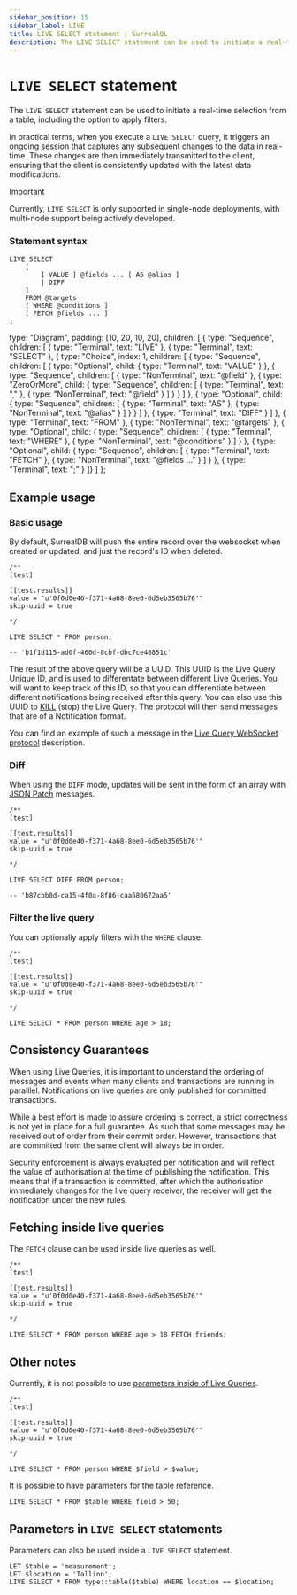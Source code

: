 ```yaml
---
sidebar_position: 15
sidebar_label: LIVE
title: LIVE SELECT statement | SurrealQL
description: The LIVE SELECT statement can be used to initiate a real-time selection from a table, including the option to apply filters.
---
```



# `LIVE SELECT` statement

The `LIVE SELECT` statement can be used to initiate a real-time selection from a table, including the option to apply filters.

In practical terms, when you execute a `LIVE SELECT` query, it triggers an ongoing session that captures any subsequent changes to the data in real-time. These changes are then immediately transmitted to the client, ensuring that the client is consistently updated with the latest data modifications.

> [!IMPORTANT]
> Currently, `LIVE SELECT` is only supported in single-node deployments, with multi-node support being actively developed.

### Statement syntax

<Tabs syncKey="live-statement">
  <TabItem label="SurrealQL Syntax">

```syntax title="SurrealQL Syntax"
LIVE SELECT
	[
		[ VALUE ] @fields ... [ AS @alias ]
		| DIFF
	]
	FROM @targets
	[ WHERE @conditions ]
	[ FETCH @fields ... ]
;
```

  </TabItem>
  <TabItem label="Railroad Diagram">

  type: "Diagram",
  padding: [10, 20, 10, 20],
  children: [
    { type: "Sequence", children: [
      { type: "Terminal", text: "LIVE" },
      { type: "Terminal", text: "SELECT" },
      { type: "Choice", index: 1, children: [
        { type: "Sequence", children: [
          { type: "Optional", child: { type: "Terminal", text: "VALUE" } },
          { type: "Sequence", children: [
            { type: "NonTerminal", text: "@field" },
            { type: "ZeroOrMore", child: { type: "Sequence", children: [ { type: "Terminal", text: "," }, { type: "NonTerminal", text: "@field" } ] } }
          ] },
          { type: "Optional", child: { type: "Sequence", children: [ { type: "Terminal", text: "AS" }, { type: "NonTerminal", text: "@alias" } ] } }
        ] },
        { type: "Terminal", text: "DIFF" }
      ] },
      { type: "Terminal", text: "FROM" },
      { type: "NonTerminal", text: "@targets" },
      { type: "Optional", child: { type: "Sequence", children: [ { type: "Terminal", text: "WHERE" }, { type: "NonTerminal", text: "@conditions" } ] } },
      { type: "Optional", child: { type: "Sequence", children: [ { type: "Terminal", text: "FETCH" }, { type: "NonTerminal", text: "@fields ..." } ] } },
      { type: "Terminal", text: ";" }
    ]}
  ]
};

<RailroadDiagram ast={liveAst} className="my-6" />

  </TabItem>
</Tabs>

## Example usage

### Basic usage

By default, SurrealDB will push the entire record over the websocket when created or updated, and just the record's ID when deleted.

```surql
/**
[test]

[[test.results]]
value = "u'0f0d0e40-f371-4a68-8ee0-6d5eb3565b76'"
skip-uuid = true

*/

LIVE SELECT * FROM person;

-- 'b1f1d115-ad0f-460d-8cbf-dbc7ce48851c'
```

The result of the above query will be a UUID. This UUID is the Live Query Unique ID, and is used to differentate between different Live Queries. You will want to keep track of this ID, so that you can differentiate between different notifications being received after this query. You can also use this UUID to [KILL](/docs/surrealql/statements/kill) (stop) the Live Query. The protocol will then send messages that are of a Notification format.

You can find an example of such a message in the [Live Query WebSocket protocol](/docs/surrealdb/integration/rpc#live-websocket-only) description.

### Diff

When using the `DIFF` mode, updates will be sent in the form of an array with [JSON Patch](https://jsonpatch.com/) messages.

```surql
/**
[test]

[[test.results]]
value = "u'0f0d0e40-f371-4a68-8ee0-6d5eb3565b76'"
skip-uuid = true

*/

LIVE SELECT DIFF FROM person;

-- 'b87cbb0d-ca15-4f0a-8f86-caa680672aa5'
```

### Filter the live query

You can optionally apply filters with the `WHERE` clause.

```surql
/**
[test]

[[test.results]]
value = "u'0f0d0e40-f371-4a68-8ee0-6d5eb3565b76'"
skip-uuid = true

*/

LIVE SELECT * FROM person WHERE age > 18;
```

## Consistency Guarantees

When using Live Queries, it is important to understand the ordering of messages and events when many clients and transactions are running in paralllel. Notifications on live queries are only published for committed transactions.

While a best effort is made to assure ordering is correct, a strict correctness is not yet in place for a full guarantee. As such that some messages may be received out of order from their commit order. However, transactions that are committed from the same client will always be in order.

Security enforcement is always evaluated per notification and will reflect the value of authorisation at the time of publishing the notification. This means that if a transaction is committed, after which the authorisation immediately changes for the live query receiver, the receiver will get the notification under the new rules.

## Fetching inside live queries

<Since v="v2.2.0" />

The `FETCH` clause can be used inside live queries as well.

```surql
/**
[test]

[[test.results]]
value = "u'0f0d0e40-f371-4a68-8ee0-6d5eb3565b76'"
skip-uuid = true

*/

LIVE SELECT * FROM person WHERE age > 18 FETCH friends;
```

## Other notes

Currently, it is not possible to use [parameters inside of Live Queries](https://github.com/surrealdb/surrealdb/issues/4026).

```surql
/**
[test]

[[test.results]]
value = "u'0f0d0e40-f371-4a68-8ee0-6d5eb3565b76'"
skip-uuid = true

*/

LIVE SELECT * FROM person WHERE $field > $value;
```

It is possible to have parameters for the table reference.

```surql
LIVE SELECT * FROM $table WHERE field > 50;
```


## Parameters in `LIVE SELECT` statements

<Since v="v3.0.0-alpha.11" />

Parameters can also be used inside a `LIVE SELECT` statement.

```surql
LET $table = 'measurement';
LET $location = 'Tallinn';
LIVE SELECT * FROM type::table($table) WHERE location == $location;
```